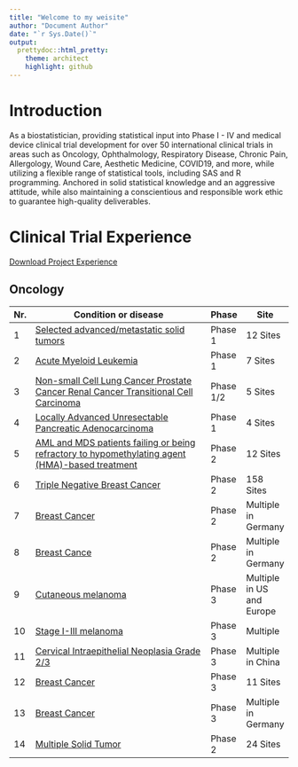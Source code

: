 ```yaml
---
title: "Welcome to my weisite"
author: "Document Author"
date: "`r Sys.Date()`"
output:
  prettydoc::html_pretty:
    theme: architect
    highlight: github
---
```



# Introduction

As a biostatistician, providing statistical input into Phase I - IV and medical device clinical trial development for over 50 international clinical trials in areas such as Oncology, Ophthalmology, Respiratory Disease, Chronic Pain, Allergology, Wound Care, Aesthetic Medicine, COVID19, and more, while utilizing a flexible range of statistical tools, including SAS and R programming. Anchored in solid statistical knowledge and an aggressive attitude, while also maintaining a conscientious and responsible work ethic to guarantee high-quality deliverables.

# Clinical Trial Experience

<a href="https://github.com/Zehuibai/Zehuibai.github.io/blob/master/Project_Experience.pdf#" class="download" title="Download Project Experience as PDF">Download Project Experience</a>			


## Oncology

|     Nr.    |     Condition   or disease                                                                                                                                          |     Phase          |     Site                         |
|------------|---------------------------------------------------------------------------------------------------------------------------------------------------------------------|--------------------|----------------------------------|
| 1          |     [Selected advanced/metastatic solid tumors](https://clinicaltrials.gov/ct2/show/NCT04234113)                                                                    |     Phase   1      |     12   Sites                   |
| 2          |     [Acute Myeloid Leukemia](https://clinicaltrials.gov/ct2/show/NCT03516760)                                                                                       |     Phase   1      |     7   Sites                    |
| 3          |     [Non-small Cell Lung Cancer     Prostate Cancer     Renal Cancer     Transitional Cell Carcinoma](https://clinicaltrials.gov/ct2/show/NCT03927573)              |     Phase   1/2    |     5   Sites                    |
| 4          |     [Locally Advanced Unresectable Pancreatic Adenocarcinoma](https://www.clinicaltrials.gov/ct2/show/NCT04098432)                                                  |     Phase   1      |     4   Sites                    |
| 5          |     [AML and MDS patients failing or being refractory to   hypomethylating agent (HMA)-based treatment](https://classic.clinicaltrials.gov/ct2/show/NCT05583552)    |     Phase   2      |     12   Sites                   |
| 6          |     [Triple Negative Breast Cancer](https://clinicaltrials.gov/ct2/show/NCT02032277)                                                                                |     Phase   2      |     158   Sites                  |
| 7          |     [Breast Cancer](https://clinicaltrials.gov/ct2/show/NCT02682693?term=GeparX&draw=2&rank=1)                                                                      |     Phase   2      |     Multiple in Germany          |
| 8          |     [Breast Cance](https://clinicaltrials.gov/ct2/show/NCT02685059?term=GeparNuevo&draw=2&rank=1)                                                                   |     Phase   2      |     Multiple in Germany          |
| 9          |     [Cutaneous melanoma](https://www.melagenix.info/about-melagenix)                                                                                                |     Phase   3      |     Multiple in US and Europe    |
| 10         |     [Stage I-III melanoma](https://www.melagenix.info/for-healthcare-professionals)                                                                                 |     Phase   3      |     Multiple                     |
| 11         |     [Cervical Intraepithelial Neoplasia Grade 2/3](https://clinicaltrials.gov/ct2/show/NCT04484415)                                                                 |     Phase   3      |     Multiple in China            |
| 12         |     [Breast Cancer](https://clinicaltrials.gov/ct2/show/NCT01864746)                                                                                                |     Phase   3      |     11 Sites                     |
| 13         |     [Breast Cancer](https://clinicaltrials.gov/ct2/show/NCT02125344?term=GeparOcto&draw=2&rank=1)                                                                   |     Phase   3      |     Multiple in Germany          |
| 14         |     [Multiple Solid Tumor](https://classic.clinicaltrials.gov/ct2/show/NCT03993873)                                                                                 |     Phase   2      |     24 Sites                     |

